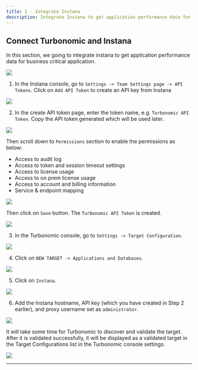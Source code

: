 ```yaml
---
title: 1 - Integrate Instana
description: Integrate Instana to get application performance data for business critical applications
---
```


## Connect Turbonomic and Instana

In this section, we going to integrate instana to get application performance data for business critical application.

![](images/arch-1.png)

1) In the Instana console, go to `Settings -> Team Settings page -> API Tokens`. Click on `Add API Token` to create an API key from Instana

![](images/addApiToken.png)

2) In the create API token page, enter the token name, e.g. `Turbonomic API Token`. Copy the API token generated which will be used later. 

![](images/apiToken1.png)

Then scroll down to `Permissions` section to enable the permissions as below:

- Access to audit log
- Access to token and session timeout settings
- Access to license usage
- Access to on prem license usage
- Access to account and billing information
- Service & endpoint mapping

![](images/apiToken2.png)

Then click on `Save` button. The `Turbonomic API Token` is created.

![](images/apiToken3.png)

3) In the Turbonomic console, go to `Settings -> Target Configuration`.

![](images/targetConfiguration.png)

4) Click on `NEW TARGET -> Applications and Databases`.

![](images/applicationAndDatabases.png)

5) Click on `Instana`.

![](images/instanaTarget.png)

6) Add the Instana hostname, API key (which you have created in Step 2 earlier), and proxy username set as `administrator`.

![](images/addInstanaTarget.png)

It will take some time for Turbonomic to discover and validate the target. After it is validated successfully, it will be displayed as a validated target in the Target Configurations list in the Turbonomic console settings.

![](images/instanaValidatedTarget.png)

***






